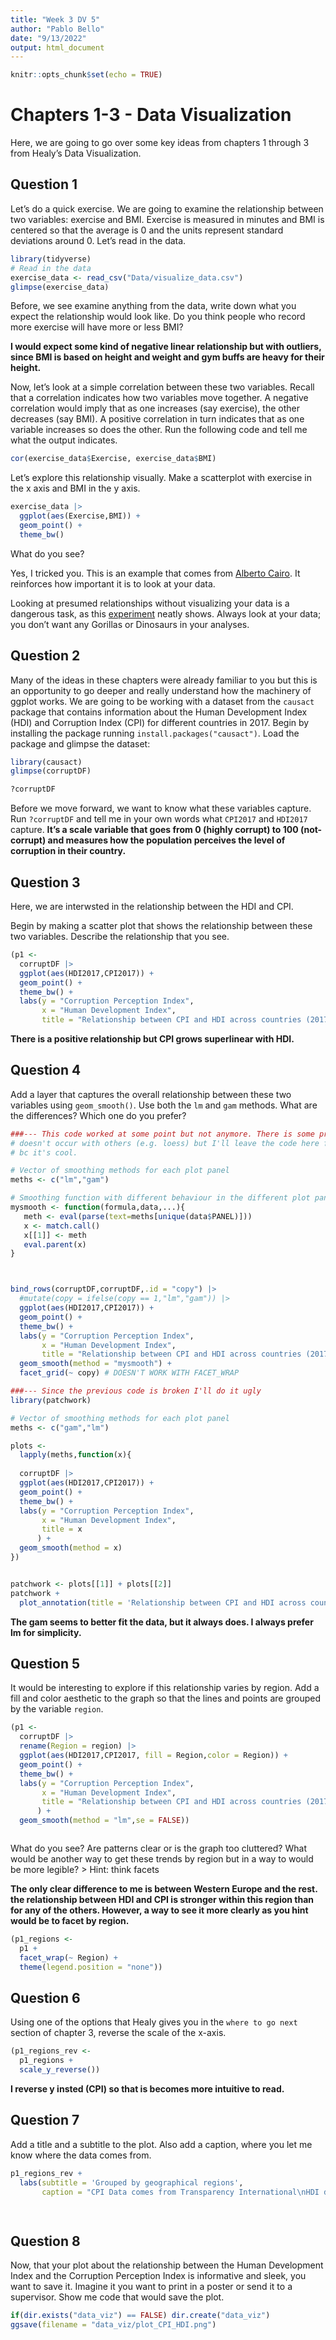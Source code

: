```yaml
---
title: "Week 3 DV 5"
author: "Pablo Bello"
date: "9/13/2022"
output: html_document
---
```


```r
knitr::opts_chunk$set(echo = TRUE)
```

# Chapters 1-3 - Data Visualization


Here, we are going to go over some key ideas from chapters 1 through 3 from Healy's Data Visualization. 

## Question 1 

Let's do a quick exercise. We are going to examine the relationship between two variables: exercise and BMI. Exercise is measured in minutes and BMI is centered so that the average is 0 and the units represent standard deviations around 0. Let's read in the data. 


```r
library(tidyverse)
# Read in the data 
exercise_data <- read_csv("Data/visualize_data.csv")
glimpse(exercise_data)

```


Before, we see examine anything from the data, write down what you expect the relationship would look like. Do you think people who record more exercise will have more or less BMI? 

**I would expect some kind of negative linear relationship but with outliers, since BMI is based on height and weight and gym buffs are heavy for their height.**

Now, let's look at a simple correlation between these two variables. Recall that a correlation indicates how two variables move together. A negative correlation would imply that as one increases (say exercise), the other decreases (say BMI). A positive correlation in turn indicates that as one variable increases so does the other. Run the following code and tell me what the output indicates.  

```r
cor(exercise_data$Exercise, exercise_data$BMI)
```

Let's explore this relationship visually. Make a scatterplot with exercise in the x axis and BMI in the y axis. 

```r
exercise_data |> 
  ggplot(aes(Exercise,BMI)) +
  geom_point() +
  theme_bw()

```




What do you see? 

Yes, I tricked you. This is an example that comes from [Alberto Cairo](https://twitter.com/AlbertoCairo). It reinforces how important it is to look at your data.

Looking at presumed relationships without visualizing your data is a dangerous task, as this [experiment](https://genomebiology.biomedcentral.com/articles/10.1186/s13059-020-02133-w#article-info) neatly shows. Always look at your data; you don't want any Gorillas or Dinosaurs in your analyses. 

## Question 2 

Many of the ideas in these chapters were already familiar to you but this is an opportunity to go deeper and really understand how the machinery of ggplot works. We are going to be working with a dataset from the `causact` package that contains information about the Human Development Index (HDI) and Corruption Index (CPI) for different countries in 2017. Begin by installing the package running `install.packages("causact")`. Load the package and glimpse the dataset: 


```r
library(causact)
glimpse(corruptDF)
```

```r
?corruptDF

```


Before we move forward, we want to know what these variables capture. Run `?corruptDF` and tell me in your own words what `CPI2017` and `HDI2017` capture.
**It's a scale variable that goes from 0 (highly corrupt) to 100 (not-corrupt) and measures how the population perceives the level of corruption in their country.**

## Question 3 

Here, we are interwsted  in the relationship between the HDI and CPI. 

Begin by making a scatter plot that shows the relationship between these two variables. Describe the relationship that you see. 

```r
(p1 <- 
  corruptDF |> 
  ggplot(aes(HDI2017,CPI2017)) +
  geom_point() +
  theme_bw() +
  labs(y = "Corruption Perception Index",
       x = "Human Development Index",
       title = "Relationship between CPI and HDI across countries (2017)"))

```
 
**There is a positive relationship but CPI grows superlinear with HDI.**

## Question 4 

Add a layer that captures the overall relationship between these two variables using `geom_smooth()`. Use both the `lm` and `gam` methods. What are the differences? Which one do you prefer? 

```r

###--- This code worked at some point but not anymore. There is some problem with gam 
# doesn't occur with others (e.g. loess) but I'll leave the code here for future referece
# bc it's cool.

# Vector of smoothing methods for each plot panel
meths <- c("lm","gam")

# Smoothing function with different behaviour in the different plot panels
mysmooth <- function(formula,data,...){
   meth <- eval(parse(text=meths[unique(data$PANEL)]))
   x <- match.call()
   x[[1]] <- meth
   eval.parent(x)
}



bind_rows(corruptDF,corruptDF,.id = "copy") |> 
  #mutate(copy = ifelse(copy == 1,"lm","gam")) |> 
  ggplot(aes(HDI2017,CPI2017)) +
  geom_point() +
  theme_bw() +
  labs(y = "Corruption Perception Index",
       x = "Human Development Index",
       title = "Relationship between CPI and HDI across countries (2017)") +
  geom_smooth(method = "mysmooth") +
  facet_grid(~ copy) # DOESN'T WORK WITH FACET_WRAP

```

```r
###--- Since the previous code is broken I'll do it ugly
library(patchwork)

# Vector of smoothing methods for each plot panel
meths <- c("gam","lm")

plots <- 
  lapply(meths,function(x){
  
  corruptDF |>
  ggplot(aes(HDI2017,CPI2017)) +
  geom_point() +
  theme_bw() +
  labs(y = "Corruption Perception Index",
       x = "Human Development Index",
       title = x
      ) +
  geom_smooth(method = x) 
}) 


patchwork <- plots[[1]] + plots[[2]]
patchwork + 
  plot_annotation(title = 'Relationship between CPI and HDI across countries (2017)')


```



**The gam seems to better fit the data, but it always does. I always prefer lm for simplicity.**

## Question 5 

It would be interesting to explore if this relationship varies by region. Add a fill and color aesthetic to the graph so that the lines and points are grouped by the variable `region`. 

```r


(p1 <- 
  corruptDF |>
  rename(Region = region) |> 
  ggplot(aes(HDI2017,CPI2017, fill = Region,color = Region)) +
  geom_point() +
  theme_bw() +
  labs(y = "Corruption Perception Index",
       x = "Human Development Index",
       title = "Relationship between CPI and HDI across countries (2017)"
      ) +
  geom_smooth(method = "lm",se = FALSE)) 



```


What do you see? Are patterns clear or is the graph too cluttered? What would be another way to get these trends by region but in a way to would be more legible? 
> Hint: think facets

**The only clear difference to me is between Western Europe and the rest. the relationship between HDI and CPI is stronger within this region than for any of the others. However, a way to see it more clearly as you hint would be to facet by region.**

```r
(p1_regions <- 
  p1 +
  facet_wrap(~ Region) +
  theme(legend.position = "none"))
```



## Question 6 

Using one of the options that Healy gives you in the `where to go next` section of chapter 3, reverse the scale of the x-axis. 


```r
(p1_regions_rev <- 
  p1_regions +
  scale_y_reverse())
```
**I reverse y insted (CPI) so that is becomes more intuitive to read.**

## Question 7 

Add a title and a subtitle to the plot. Also add a caption, where you let me know where the data comes from. 

```r
p1_regions_rev +
  labs(subtitle = 'Grouped by geographical regions',
       caption = "CPI Data comes from Transparency International\nHDI data comes from UN Development Reports")

  
```


## Question 8 

Now, that your plot about the relationship between the Human Development Index and the Corruption Perception Index is informative and sleek, you want to save it. Imagine it you want to print in a poster or send it to a supervisor. Show me code that would save the plot. 


```r
if(dir.exists("data_viz") == FALSE) dir.create("data_viz")
ggsave(filename = "data_viz/plot_CPI_HDI.png")
```





